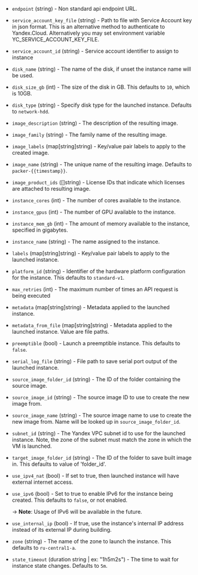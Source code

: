 <!-- Code generated from the comments of the Config struct in builder/yandex/config.go; DO NOT EDIT MANUALLY -->

-   `endpoint` (string) - Non standard api endpoint URL.
    
-   `service_account_key_file` (string) - Path to file with Service Account key in json format. This
    is an alternative method to authenticate to Yandex.Cloud. Alternatively you may set environment variable
    YC_SERVICE_ACCOUNT_KEY_FILE.
    
-   `service_account_id` (string) - Service account identifier to assign to instance
    
-   `disk_name` (string) - The name of the disk, if unset the instance name
    will be used.
    
-   `disk_size_gb` (int) - The size of the disk in GB. This defaults to `10`, which is 10GB.
    
-   `disk_type` (string) - Specify disk type for the launched instance. Defaults to `network-hdd`.
    
-   `image_description` (string) - The description of the resulting image.
    
-   `image_family` (string) -  The family name of the resulting image.
    
-   `image_labels` (map[string]string) - Key/value pair labels to
    apply to the created image.
    
-   `image_name` (string) - The unique name of the resulting image. Defaults to
    `packer-{{timestamp}}`.
    
-   `image_product_ids` ([]string) - License IDs that indicate which licenses are attached to resulting image.
    
-   `instance_cores` (int) - The number of cores available to the instance.
    
-   `instance_gpus` (int) - The number of GPU available to the instance.
    
-   `instance_mem_gb` (int) - The amount of memory available to the instance, specified in gigabytes.
    
-   `instance_name` (string) - The name assigned to the instance.
    
-   `labels` (map[string]string) - Key/value pair labels to apply to
    the launched instance.
    
-   `platform_id` (string) - Identifier of the hardware platform configuration for the instance. This defaults to `standard-v1`.
    
-   `max_retries` (int) - The maximum number of times an API request is being executed
    
-   `metadata` (map[string]string) - Metadata applied to the launched instance.
    
-   `metadata_from_file` (map[string]string) - Metadata applied to the launched instance. Value are file paths.
    
-   `preemptible` (bool) - Launch a preemptible instance. This defaults to `false`.
    
-   `serial_log_file` (string) - File path to save serial port output of the launched instance.
    
-   `source_image_folder_id` (string) - The ID of the folder containing the source image.
    
-   `source_image_id` (string) - The source image ID to use to create the new image
    from.
    
-   `source_image_name` (string) - The source image name to use to create the new image
    from. Name will be looked up in `source_image_folder_id`.
    
-   `subnet_id` (string) - The Yandex VPC subnet id to use for
    the launched instance. Note, the zone of the subnet must match the
    zone in which the VM is launched.
    
-   `target_image_folder_id` (string) - The ID of the folder to save built image in.
    This defaults to value of 'folder_id'.
    
-   `use_ipv4_nat` (bool) - If set to true, then launched instance will have external internet
    access.
    
-   `use_ipv6` (bool) - Set to true to enable IPv6 for the instance being
    created. This defaults to `false`, or not enabled.
    
    -> **Note**: Usage of IPv6 will be available in the future.
    
-   `use_internal_ip` (bool) - If true, use the instance's internal IP address
    instead of its external IP during building.
    
-   `zone` (string) - The name of the zone to launch the instance.  This defaults to `ru-central1-a`.
    
-   `state_timeout` (duration string | ex: "1h5m2s") - The time to wait for instance state changes.
    Defaults to `5m`.
    